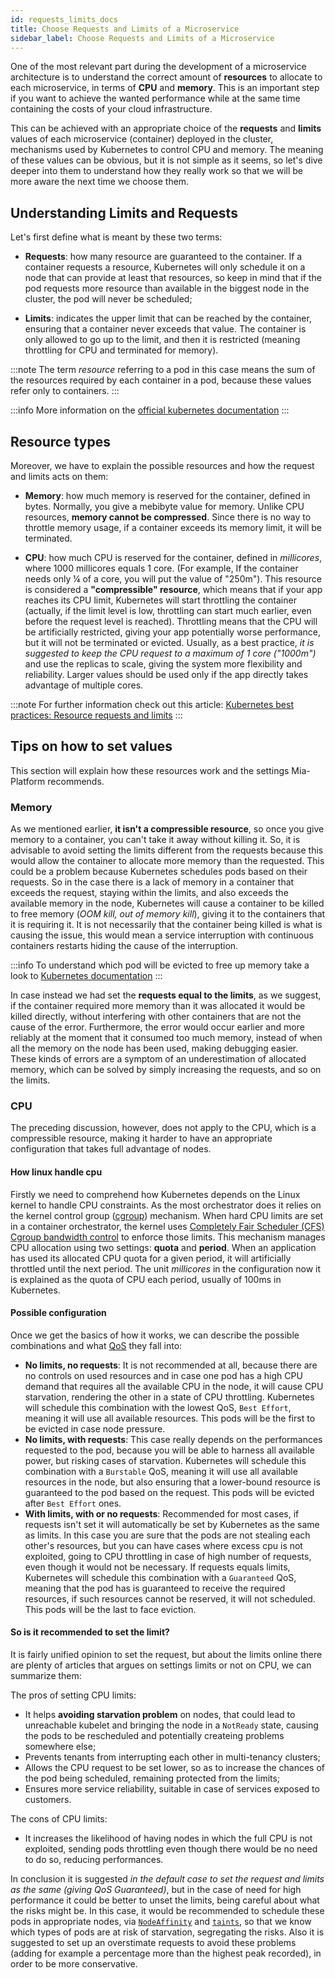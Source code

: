 ```yaml
---
id: requests_limits_docs
title: Choose Requests and Limits of a Microservice
sidebar_label: Choose Requests and Limits of a Microservice
---
```


One of the most relevant part during the development of a microservice architecture is to understand the correct amount of **resources** to allocate to each microservice, in terms of **CPU** and **memory**. This is an important step if you want to achieve the wanted performance while at the same time containing the costs of your cloud infrastructure.

This can be achieved with an appropriate choice of the **requests** and **limits** values of each microservice (container) deployed in the cluster, mechanisms used by Kubernetes to control CPU and memory. The meaning of these values can be obvious, but it is not simple as it seems, so let's dive deeper into them to understand how they really work so that we will be more aware the next time we choose them.

## Understanding Limits and Requests

Let's first define what is meant by these two terms:

- **Requests**: how many resource are guaranteed to the container. If a container requests a resource, Kubernetes will only schedule it on a node that can provide at least that resources, so keep in mind that if the pod requests more resource than available in the biggest node in the cluster, the pod will never be scheduled;

- **Limits**: indicates the upper limit that can be reached by the container, ensuring that a container never exceeds that value. The container is only allowed to go up to the limit, and then it is restricted (meaning throttling for CPU and terminated for memory).

:::note
The term _resource_ referring to a pod in this case means the sum of the resources required by each container in a pod, because these values refer only to containers.
:::

:::info
More information on the [official kubernetes documentation](https://kubernetes.io/docs/concepts/configuration/manage-resources-containers/)
:::

## Resource types

Moreover, we have to explain the possible resources and how the request and limits acts on them:

- **Memory**: how much memory is reserved for the container, defined in bytes. Normally, you give a mebibyte value for memory. Unlike CPU resources, **memory cannot be compressed**. Since there is no way to throttle memory usage, if a container exceeds its memory limit, it will be terminated.

- **CPU**: how much CPU is reserved for the container, defined in _millicores_, where 1000 millicores equals 1 core. (For example, If the container needs only ¼ of a core, you will put the value of "250m").
  This resource is considered a **"compressible" resource**, which means that if your app reaches its CPU limit, Kubernetes will start throttling the container (actually, if the limit level is low, throttling can start much earlier, even before the request level is reached). Throttling means that the CPU will be artificially restricted, giving your app potentially worse performance, but it will not be terminated or evicted.
  Usually, as a best practice, _it is suggested to keep the CPU request to a maximum of 1 core ("1000m")_ and use the replicas to scale, giving the system more flexibility and reliability. Larger values should be used only if the app directly takes advantage of multiple cores.

:::note
For further information check out this article: [Kubernetes best practices: Resource requests and limits](https://cloud.google.com/blog/products/containers-kubernetes/kubernetes-best-practices-resource-requests-and-limits)
:::

## Tips on how to set values

This section will explain how these resources work and the settings Mia-Platform recommends.

### Memory

As we mentioned earlier, **it isn't a compressible resource**, so once you give memory to a container, you can't take it away without killing it. So, it is advisable to avoid setting the limits different from the requests because this would allow the container to allocate more memory than the requested. This could be a problem because Kubernetes schedules pods based on their requests. So in the case there is a lack of memory in a container that exceeds the request, staying within the limits, and also exceeds the available memory in the node, Kubernetes will cause a container to be killed to free memory (_OOM kill, out of memory kill_), giving it to the containers that it is requiring it. It is not necessarily that the container being killed is what is causing the issue, this would mean a service interruption with continuous containers restarts hiding the cause of the interruption.

:::info
To understand which pod will be evicted to free up memory take a look to [Kubernetes documentation](https://kubernetes.io/docs/concepts/scheduling-eviction/node-pressure-eviction/#pod-selection-for-kubelet-eviction)
:::

In case instead we had set the **requests equal to the limits**, as we suggest, if the container required more memory than it was allocated it would be killed directly, without interfering with other containers that are not the cause of the error. Furthermore, the error would occur earlier and more reliably at the moment that it consumed too much memory, instead of when all the memory on the node has been used, making debugging easier. These kinds of errors are a symptom of an underestimation of allocated memory, which can be solved by simply increasing the requests, and so on the limits.

### CPU

The preceding discussion, however, does not apply to the CPU, which is a compressible resource, making it harder to have an appropriate configuration that takes full advantage of nodes.

#### How linux handle cpu

Firstly we need to comprehend how Kubernetes depends on the Linux kernel to handle CPU constraints. As the most orchestrator does it relies on the kernel control group ([cgroup](https://docs.kernel.org/admin-guide/cgroup-v1/cgroups.html)) mechanism. When hard CPU limits are set in a container orchestrator, the kernel uses [Completely Fair Scheduler (CFS) Cgroup bandwidth control](https://www.kernel.org/doc/html/latest/scheduler/sched-bwc.html) to enforce those limits. This mechanism manages CPU allocation using two settings: **quota** and **period**. When an application has used its allocated CPU quota for a given period, it will artificially throttled until the next period. The unit _millicores_ in the configuration now it is explained as the quota of CPU each period, usually of 100ms in Kubernetes.

#### Possible configuration

Once we get the basics of how it works, we can describe the possible combinations and what [QoS](https://kubernetes.io/docs/concepts/workloads/pods/pod-qos/) they fall into:

- **No limits, no requests**: It is not recommended at all, because there are no controls on used resources and in case one pod has a high CPU demand that requires all the available CPU in the node, it will cause CPU starvation, rendering the other in a state of CPU throttling. Kubernetes will schedule this combination with the lowest QoS, `Best Effort`, meaning it will use all available resources. This pods will be the first to be evicted in case node pressure.
- **No limits, with requests**: This case really depends on the performances requested to the pod, because you will be able to harness all available power, but risking cases of starvation. Kubernetes will schedule this combination with a `Burstable` QoS, meaning it will use all available resources in the node, but also ensuring that a lower-bound resource is guaranteed to the pod based on the request. This pods will be evicted after `Best Effort` ones.
- **With limits, with or no requests**: Recommended for most cases, if requests isn't set it will automatically be set by Kubernetes as the same as limits. In this case you are sure that the pods are not stealing each other's resources, but you can have cases where excess cpu is not exploited, going to CPU throttling in case of high number of requests, even though it would not be necessary. If requests equals limits, Kubernetes will schedule this combination with a `Guaranteed` QoS, meaning that the pod has is guaranteed to receive the required resources, if such resources cannot be reserved, it will not scheduled. This pods will be the last to face eviction.

#### So is it recommended to set the limit?

It is fairly unified opinion to set the request, but about the limits online there are plenty of articles that argues on settings limits or not on CPU, we can summarize them:

The pros of setting CPU limits:

- It helps **avoiding starvation problem** on nodes, that could lead to unreachable kubelet and bringing the node in a `NotReady` state, causing the pods to be rescheduled and potentially createing problems somewhere else;
- Prevents tenants from interrupting each other in multi-tenancy clusters;
- Allows the CPU request to be set lower, so as to increase the chances of the pod being scheduled, remaining protected from the limits;
- Ensures more service reliability, suitable in case of services exposed to customers.

The cons of CPU limits:

- It increases the likelihood of having nodes in which the full CPU is not exploited, sending pods throttling even though there would be no need to do so, reducing performances.

In conclusion it is suggested _in the default case to set the request and limits as the same (giving QoS Guaranteed)_, but in the case of need for high performance it could be better to unset the limits, being careful about what the risks might be. In this case, it would be recommended to schedule these pods in appropriate nodes, via [`NodeAffinity`](https://kubernetes.io/docs/concepts/scheduling-eviction/assign-pod-node/#affinity-and-anti-affinity) and [`taints`](https://kubernetes.io/docs/concepts/scheduling-eviction/taint-and-toleration/), so that we know which types of pods are at risk of starvation, segregating the risks. Also it is suggested to set up an overstimate requests to avoid these problems (adding for example a percentage more than the highest peak recorded), in order to be more conservative.

